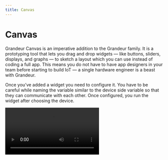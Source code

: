 ```yaml
---
title: Canvas
---
```

# Canvas

Grandeur Canvas is an imperative addition to the Grandeur family. It is a prototyping tool that lets you drag and drop widgets — like buttons, sliders, displays, and graphs — to sketch a layout which you can use instead of coding a full app. This means you do not have to have app designers in your team before starting to build IoT — a single hardware engineer is a beast with Grandeur.

Once you’ve added a widget you need to configure it. You have to be careful while naming the variable similar to the device side variable so that they can communicate with each other. Once configured, you run the widget after choosing the device.

![Canvas Widget](/images/guides/canvas.webm)

